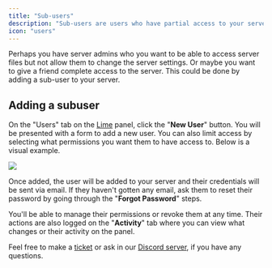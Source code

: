 ```yaml
---
title: "Sub-users"
description: "Sub-users are users who have partial access to your server."
icon: "users"
---
```


Perhaps you have server admins who you want to be able to access server files
but not allow them to change the server settings. Or maybe you want to give a
friend complete access to the server. This could be done by adding a sub-user to
your server.

## Adding a subuser

On the "Users" tab on the [Lime](/lime/overview) panel, click the "**New User**"
button. You will be presented with a form to add a new user. You can also limit
access by selecting what permissions you want them to have access to. Below is a
visual example.

<Frame>
  <img src="/images/sub-user.gif" />
</Frame>

Once added, the user will be added to your server and their credentials will be
sent via email. If they haven't gotten any email, ask them to reset their
password by going through the "**Forgot Password**" steps.

You'll be able to manage their permissions or revoke them at any time. Their
actions are also logged on the "**Activity**" tab where you can view what changes or
their activity on the panel.

Feel free to make a [ticket](https://berrybyte.net/ticket) or ask in our
[Discord server](https://berrybyte.net/discord), if you have any questions.
